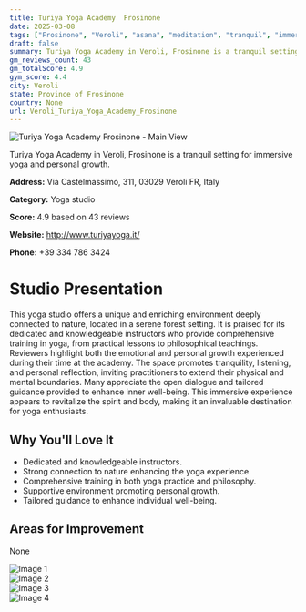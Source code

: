 ```yaml
---
title: Turiya Yoga Academy  Frosinone
date: 2025-03-08
tags: ["Frosinone", "Veroli", "asana", "meditation", "tranquil", "immersive", "Veroli"]  
draft: false
summary: Turiya Yoga Academy in Veroli, Frosinone is a tranquil setting for immersive yoga and personal growth.
gm_reviews_count: 43
gm_totalScore: 4.9
gym_score: 4.4
city: Veroli
state: Province of Frosinone
country: None
url: Veroli_Turiya_Yoga_Academy_Frosinone
---
```


<div className="aspect-[16/9] relative my-8">
  <img 
    src="https://lh5.googleusercontent.com/p/AF1QipPjHUhk1hqbfzQBp6PfHVhhDnIv75vpuPnt9ew2=w1920-h1080-k-no"
    alt="Turiya Yoga Academy  Frosinone - Main View"
    className="object-cover absolute inset-0 w-full h-full rounded-lg"
  />
</div>

Turiya Yoga Academy in Veroli, Frosinone is a tranquil setting for immersive yoga and personal growth.

**Address:** Via Castelmassimo, 311, 03029 Veroli FR, Italy

**Category:** Yoga studio

**Score:** 4.9 based on 43 reviews

**Website:** http://www.turiyayoga.it/

**Phone:** +39 334 786 3424

# Studio Presentation

This yoga studio offers a unique and enriching environment deeply connected to nature, located in a serene forest setting. It is praised for its dedicated and knowledgeable instructors who provide comprehensive training in yoga, from practical lessons to philosophical teachings. Reviewers highlight both the emotional and personal growth experienced during their time at the academy. The space promotes tranquility, listening, and personal reflection, inviting practitioners to extend their physical and mental boundaries. Many appreciate the open dialogue and tailored guidance provided to enhance inner well-being. This immersive experience appears to revitalize the spirit and body, making it an invaluable destination for yoga enthusiasts.

## Why You'll Love It

- Dedicated and knowledgeable instructors.
- Strong connection to nature enhancing the yoga experience.
- Comprehensive training in both yoga practice and philosophy.
- Supportive environment promoting personal growth.
- Tailored guidance to enhance individual well-being.

## Areas for Improvement

None

<div className="grid grid-cols-1 xl:grid-cols-2 gap-4 my-8">
<div className="aspect-[4/3] relative"><img src="https://lh3.googleusercontent.com/p/AF1QipPy-_f5HAOiMzDMYdNWe69cXXeFXg-QX68LtuRc=w1920-h1080-k-no" alt="Image 1" className="object-cover absolute inset-0 w-full h-full rounded-lg" /></div>
<div className="aspect-[4/3] relative"><img src="https://lh5.googleusercontent.com/p/AF1QipOOQ76Ggnf1YGVwWIqALI1d5uFlvwkdzf-iWgbZ=w1920-h1080-k-no" alt="Image 2" className="object-cover absolute inset-0 w-full h-full rounded-lg" /></div>
<div className="aspect-[4/3] relative"><img src="https://lh5.googleusercontent.com/p/AF1QipOuM70nzgLkjzOwX74MJd_HWQaCaqrJMSsKsIBk=w1920-h1080-k-no" alt="Image 3" className="object-cover absolute inset-0 w-full h-full rounded-lg" /></div>
<div className="aspect-[4/3] relative"><img src="https://lh5.googleusercontent.com/p/AF1QipNYQUHxo_AtU6iiDjFel6aAXjIIA8KBbJ1z-6pM=w1920-h1080-k-no" alt="Image 4" className="object-cover absolute inset-0 w-full h-full rounded-lg" /></div>
</div>